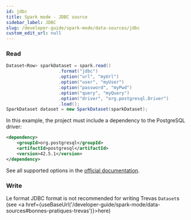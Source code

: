 ```yaml
---
id: jdbc
title: Spark mode - JDBC source
sidebar_label: JDBC
slug: /developer-guide/spark-mode/data-sources/jdbc
custom_edit_url: null
---
```



### Read

```java
Dataset<Row> sparkDataset = spark.read()
                    .format("jdbc")
                    .option("url", "myUrl")
                    .option("user", "myUser")
                    .option("password", "myPwd")
                    .option("query", "myQuery")
                    .option("driver", "org.postgresql.Driver")
                    .load();
SparkDataset dataset = new SparkDataset(sparkDataset);
```

In this example, the project must include a dependency to the PostgreSQL driver:
```xml
<dependency>
    <groupId>org.postgresql</groupId>
    <artifactId>postgresql</artifactId>
    <version>42.5.1</version>
</dependency>
```

See all supported options in the [official documentation](https://spark.apache.org/docs/latest/sql-data-sources-jdbc.html#data-source-option).

### Write

Le format JDBC format is not recommended for writing Trevas `Dataset`s (see <a href={useBaseUrl('/developer-guide/spark-mode/data-sources#bonnes-pratiques-trevas')}>here</a>)
